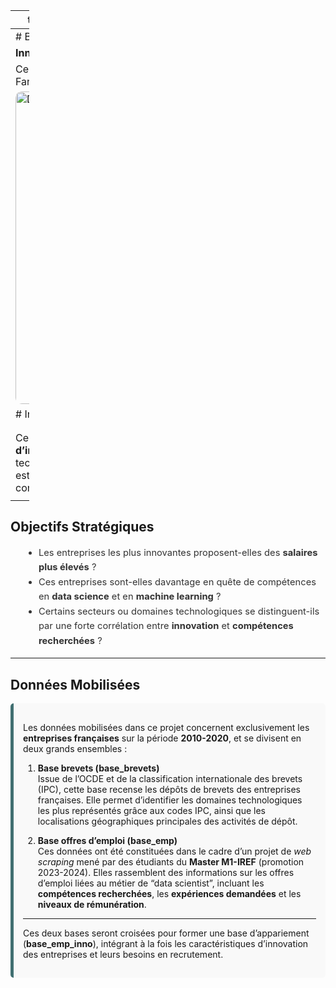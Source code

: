 
---
title: "Analyse de la performance d’innovation des entreprises et leur demande de compétences"
---
# Bienvenue !

**Innovation et Compétences au cœur des entreprises !**

Ce projet, réalisé par ATALLAH Joanne, AUBEL Xavier, COUSTILLAC Cêlestine, EZIN Philia et MADOR Fanis, explore la relation entre innovation et création d'emplois.



<img src="photos/pi.jpg" alt="Description de l'image" width="800" height="500" style="display: block; margin: 0 auto; border-radius: 10px;">

# Introduction

<div class="intro-section">

<p style="font-size: 1.1em; line-height: 1.6; color: #555;">

Ce projet s'inscrit dans une démarche d’analyse approfondie des interactions entre la <strong>performance d’innovation des entreprises</strong> et leurs <strong>dynamiques de recrutement</strong>, dans un contexte où la compétitivité technologique repose de plus en plus sur l’acquisition de compétences spécialisées. L'objectif principal est d'étudier comment l’innovation, mesurée par le nombre de brevets déposés, influence la demande en compétences spécifiques, en particulier dans les domaines de la <strong>data science</strong> et du <strong>machine learning</strong>.

</p>

------------------------------------------------------------------------

## Objectifs Stratégiques

<ul style="font-size: 1.05em; line-height: 1.6; color: #333; margin-left: 20px;">

<li>Les entreprises les plus innovantes proposent-elles des <strong>salaires plus élevés</strong> ?</li>

<li>Ces entreprises sont-elles davantage en quête de compétences en <strong>data science</strong> et en <strong>machine learning</strong> ?</li>

<li>Certains secteurs ou domaines technologiques se distinguent-ils par une forte corrélation entre <strong>innovation</strong> et <strong>compétences recherchées</strong> ?</li>

</ul>

------------------------------------------------------------------------

## Données Mobilisées

::: {style="background-color: #f9f9f9; padding: 15px; border-left: 5px solid #406f71; border-radius: 5px;"}
<p style="font-size: 1.05em; line-height: 1.6; color: #444;">

Les données mobilisées dans ce projet concernent exclusivement les <strong>entreprises françaises</strong> sur la période <strong>2010-2020</strong>, et se divisent en deux grands ensembles :

</p>

1.  **Base brevets (base_brevets)**\
    Issue de l'OCDE et de la classification internationale des brevets (IPC), cette base recense les dépôts de brevets des entreprises françaises. Elle permet d'identifier les domaines technologiques les plus représentés grâce aux codes IPC, ainsi que les localisations géographiques principales des activités de dépôt.

2.  **Base offres d’emploi (base_emp)**\
    Ces données ont été constituées dans le cadre d’un projet de <em>web scraping</em> mené par des étudiants du <strong>Master M1-IREF</strong> (promotion 2023-2024). Elles rassemblent des informations sur les offres d’emploi liées au métier de "data scientist", incluant les <strong>compétences recherchées</strong>, les <strong>expériences demandées</strong> et les <strong>niveaux de rémunération</strong>.

------------------------------------------------------------------------

<p style="font-size: 1.05em; line-height: 1.6; color: #555;">

Ces deux bases seront croisées pour former une base d’appariement (**base_emp_inno**), intégrant à la fois les caractéristiques d’innovation des entreprises et leurs besoins en recrutement.

</p>
:::

